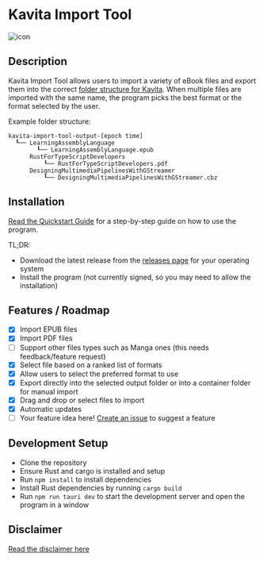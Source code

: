 # Kavita Import Tool

![icon](../../src-tauri/icons/Square310x310Logo.png)

## Description
Kavita Import Tool allows users to import a variety of eBook files and export them into the correct [folder structure for Kavita](https://wiki.kavitareader.com/guides/scanner/managefiles). When multiple files are imported with the same name, the program picks the best format or the format selected by the user.

Example folder structure:
```
kavita-import-tool-output-[epoch time]
  ┖── LearningAssemblyLanguage
        ┖── LearningAssemblyLanguage.epub 
      RustForTypeScriptDevelopers
          ┖── RustForTypeScriptDevelopers.pdf
      DesigningMultimediaPipelinesWithGStreamer
          ┖── DesigningMultimediaPipelinesWithGStreamer.cbz
```

## Installation
[Read the Quickstart Guide](./quickstart) for a step-by-step guide on how to use the program.

TL;DR:
- Download the latest release from the [releases page](https://github.com/mackenly/kavita-import-tool/releases) for your operating system
- Install the program (not currently signed, so you may need to allow the installation)

## Features / Roadmap
- [x] Import EPUB files
- [x] Import PDF files
- [ ] Support other files types such as Manga ones (this needs feedback/feature request)
- [x] Select file based on a ranked list of formats
- [x] Allow users to select the preferred format to use
- [x] Export directly into the selected output folder or into a container folder for manual import
- [x] Drag and drop or select files to import
- [x] Automatic updates
- [ ] Your feature idea here! [Create an issue](https://github.com/mackenly/kavita-import-tool/issues/new) to suggest a feature

## Development Setup
- Clone the repository
- Ensure Rust and cargo is installed and setup 
- Run `npm install` to install dependencies
- Install Rust dependencies by running `cargo build`
- Run `npm run tauri dev` to start the development server and open the program in a window


## Disclaimer
[Read the disclaimer here](./about)